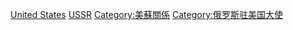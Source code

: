 [[Category:蘇聯駐外大使|United States]]
[[Category:駐美國大使|USSR]]
[[Category:美蘇關係|Category:美蘇關係]]
[[Category:俄罗斯驻美国大使|Category:俄罗斯驻美国大使]]